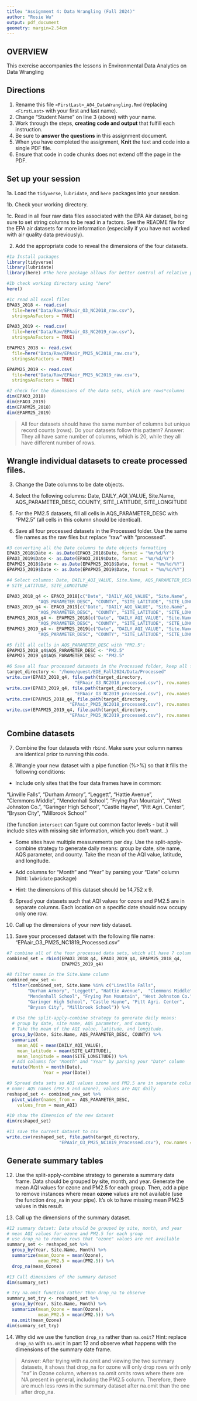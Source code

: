 ```yaml
---
title: "Assignment 4: Data Wrangling (Fall 2024)"
author: "Rosie Wu"
output: pdf_document
geometry: margin=2.54cm
---
```


## OVERVIEW

This exercise accompanies the lessons in Environmental Data Analytics on Data Wrangling 

## Directions

1. Rename this file `<FirstLast>_A04_DataWrangling.Rmd` (replacing `<FirstLast>` with your first and last name).
2. Change "Student Name" on line 3 (above) with your name.
3. Work through the steps, **creating code and output** that fulfill each instruction.
4. Be sure to **answer the questions** in this assignment document.
5. When you have completed the assignment, **Knit** the text and code into a single PDF file.
6. Ensure that code in code chunks does not extend off the page in the PDF.


## Set up your session 

1a. Load the `tidyverse`,  `lubridate`, and `here` packages into your session.

1b. Check your working directory.

1c. Read in all four raw data files associated with the EPA Air dataset, being sure to set string columns to be read in a factors. See the README file for the EPA air datasets for more information (especially if you have not worked with air quality data previously). 

2. Add the appropriate code to reveal the dimensions of the four datasets. 

```r
#1a Install packages
library(tidyverse)
library(lubridate)
library(here) #The here package allows for better control of relative paths

#1b check working directory using "here"
here()

#1c read all excel files
EPAO3_2018 <- read.csv(
  file=here("Data/Raw/EPAair_O3_NC2018_raw.csv"), 
  stringsAsFactors = TRUE)

EPAO3_2019 <- read.csv(
  file=here("Data/Raw/EPAair_O3_NC2019_raw.csv"), 
  stringsAsFactors = TRUE)

EPAPM25_2018 <- read.csv(
  file=here("Data/Raw/EPAair_PM25_NC2018_raw.csv"), 
  stringsAsFactors = TRUE)

EPAPM25_2019 <- read.csv(
  file=here("Data/Raw/EPAair_PM25_NC2019_raw.csv"), 
  stringsAsFactors = TRUE)

#2 check for the dimensions of the data sets, which are rows*columns
dim(EPAO3_2018)
dim(EPAO3_2019)
dim(EPAPM25_2018)
dim(EPAPM25_2019)
```

>All four datasets should have the same number of columns but unique record counts (rows). Do your datasets follow this pattern?
Answer: They all have same number of columns, which is 20, while they all have different number of rows.

## Wrangle individual datasets to create processed files.

3. Change the Date columns to be date objects.

4. Select the following columns: Date, DAILY_AQI_VALUE, Site.Name, AQS_PARAMETER_DESC, COUNTY, SITE_LATITUDE, SITE_LONGITUDE

5. For the PM2.5 datasets, fill all cells in AQS_PARAMETER_DESC with "PM2.5" (all cells in this column should be identical).

6. Save all four processed datasets in the Processed folder. Use the same file names as the raw files but replace "raw" with "processed".

```r
#3 converting all the Date columns to date objects formatting
EPAO3_2018$Date <- as.Date(EPAO3_2018$Date, format = "%m/%d/%Y")
EPAO3_2019$Date <- as.Date(EPAO3_2019$Date, format = "%m/%d/%Y")
EPAPM25_2018$Date <- as.Date(EPAPM25_2018$Date, format = "%m/%d/%Y")
EPAPM25_2019$Date <- as.Date(EPAPM25_2019$Date, format = "%m/%d/%Y")

#4 Select columns: Date, DAILY_AQI_VALUE, Site.Name, AQS_PARAMETER_DESC, COUNTY, 
# SITE_LATITUDE, SITE_LONGITUDE

EPAO3_2018_q4 <- EPAO3_2018[c("Date", "DAILY_AQI_VALUE", "Site.Name", 
            "AQS_PARAMETER_DESC", "COUNTY", "SITE_LATITUDE", "SITE_LONGITUDE")]
EPAO3_2019_q4 <- EPAO3_2019[c("Date", "DAILY_AQI_VALUE", "Site.Name", 
            "AQS_PARAMETER_DESC", "COUNTY", "SITE_LATITUDE", "SITE_LONGITUDE")]
EPAPM25_2018_q4 <- EPAPM25_2018[c("Date", "DAILY_AQI_VALUE", "Site.Name", 
            "AQS_PARAMETER_DESC", "COUNTY", "SITE_LATITUDE", "SITE_LONGITUDE")]
EPAPM25_2019_q4 <- EPAPM25_2019[c("Date", "DAILY_AQI_VALUE", "Site.Name",
            "AQS_PARAMETER_DESC", "COUNTY", "SITE_LATITUDE", "SITE_LONGITUDE")]

#5 fill all cells in AQS_PARAMETER_DESC with "PM2.5":
EPAPM25_2018_q4$AQS_PARAMETER_DESC <- "PM2.5"
EPAPM25_2019_q4$AQS_PARAMETER_DESC <- "PM2.5"

#6 Save all four processed datasets in the Processed folder, keep all files 
target_directory <- "/home/guest/EDE_Fall2024/Data/Processed"
write.csv(EPAO3_2018_q4, file.path(target_directory, 
                          "EPAair_O3_NC2018_processed.csv"), row.names = FALSE)
write.csv(EPAO3_2019_q4, file.path(target_directory, 
                          "EPAair_O3_NC2019_processed.csv"), row.names = FALSE)
write.csv(EPAPM25_2018_q4, file.path(target_directory, 
                        "EPAair_PM25_NC2018_processed.csv"), row.names = FALSE)
write.csv(EPAPM25_2019_q4, file.path(target_directory,
                        "EPAair_PM25_NC2019_processed.csv"), row.names = FALSE)

```


## Combine datasets

7. Combine the four datasets with `rbind`. Make sure your column names are identical prior to running this code.

8. Wrangle your new dataset with a pipe function (%>%) so that it fills the following conditions: 

  * Include only sites that the four data frames have in common:  
    
  "Linville Falls", "Durham Armory", "Leggett", "Hattie Avenue",  
  "Clemmons Middle", "Mendenhall School", "Frying Pan Mountain", 
  "West Johnston Co.", "Garinger High School", "Castle Hayne", 
  "Pitt Agri. Center", "Bryson City", "Millbrook School" 
  
  (the function `intersect` can figure out common factor levels - but it will include sites with missing site information, which you don't want...) 

  * Some sites have multiple measurements per day. Use the split-apply-combine strategy to generate daily means: group by date, site name, AQS parameter, and county. Take the mean of the AQI value, latitude, and longitude.
  
  * Add columns for "Month" and "Year" by parsing your "Date" column (hint: `lubridate` package)
  
  * Hint: the dimensions of this dataset should be 14,752 x 9.

9. Spread your datasets such that AQI values for ozone and PM2.5 are in separate columns. Each location on a specific date should now occupy only one row.

10. Call up the dimensions of your new tidy dataset.

11. Save your processed dataset with the following file name: "EPAair_O3_PM25_NC1819_Processed.csv"

```r
#7 combine all of the four processed data sets, which all have 7 columns
combined_set = rbind(EPAO3_2018_q4, EPAO3_2019_q4, EPAPM25_2018_q4, 
                     EPAPM25_2019_q4)

#8 filter names in the Site.Name column
combined_new_set <- 
  filter(combined_set, Site.Name %in% c("Linville Falls", 
        "Durham Armory", "Leggett", "Hattie Avenue",  "Clemmons Middle", 
        "Mendenhall School", "Frying Pan Mountain", "West Johnston Co.", 
        "Garinger High School", "Castle Hayne", "Pitt Agri. Center", 
        "Bryson City", "Millbrook School")) %>%
  
  # Use the split-apply-combine strategy to generate daily means: 
  # group by date, site name, AQS parameter, and county. 
  # Take the mean of the AQI value, latitude, and longitude.
  group_by(Date, Site.Name, AQS_PARAMETER_DESC, COUNTY) %>%
  summarize(
    mean_AQI = mean(DAILY_AQI_VALUE),
    mean_latitude = mean(SITE_LATITUDE),
    mean_longitude = mean(SITE_LONGITUDE)) %>%
  # Add columns for "Month" and "Year" by parsing your "Date" column
  mutate(Month = month(Date),  
              Year = year(Date))

#9 Spread data sets so AQI values ozone and PM2.5 are in separate columns
# name: AQS names (PM2.5 and ozone), values are AQI daily
reshaped_set <- combined_new_set %>%
  pivot_wider(names_from =  AQS_PARAMETER_DESC, 
    values_from = mean_AQI)            

#10 show the dimension of the new dataset
dim(reshaped_set)

#11 save the current dataset to csv
write.csv(reshaped_set, file.path(target_directory, 
                    "EPAair_O3_PM25_NC1819_Processed.csv"), row.names = FALSE)

```


## Generate summary tables

12. Use the split-apply-combine strategy to generate a summary data frame. Data should be grouped by site, month, and year. Generate the mean AQI values for ozone and PM2.5 for each group. Then, add a pipe to remove instances where mean **ozone** values are not available (use the function `drop_na` in your pipe). It's ok to have missing mean PM2.5 values in this result. 

13. Call up the dimensions of the summary dataset.

```r

#12 summary datset: Data should be grouped by site, month, and year
# mean AQI values for ozone and PM2.5 for each group
# use drop_na to remove rows that "ozone" values are not available
summary_set <- reshaped_set %>%
  group_by(Year, Site.Name, Month) %>%
  summarize(mean_Ozone = mean(Ozone),
            mean_PM2.5 = mean(PM2.5)) %>%
  drop_na(mean_Ozone)

#13 Call dimensions of the summary dataset
dim(summary_set)

# try na.omit function rather than drop_na to observe
summary_set_try <- reshaped_set %>%
  group_by(Year, Site.Name, Month) %>%
  summarize(mean_Ozone = mean(Ozone),
            mean_PM2.5 = mean(PM2.5)) %>%
  na.omit(mean_Ozone)
dim(summary_set_try)
```

14. Why did we use the function `drop_na` rather than `na.omit`? Hint: replace `drop_na` with `na.omit` in part 12 and observe what happens with the dimensions of the summary date frame.

> Answer: After trying with na.omit and viewing the two summary datasets, it shows that drop_na for ozone will only drop rows with only "na" in Ozone column, whereas na.omit omits rows where there are NA present in general, including the PM2.5 column. Therefore, there are much less rows in the summary dataset after na.omit than the one after drop_na.

